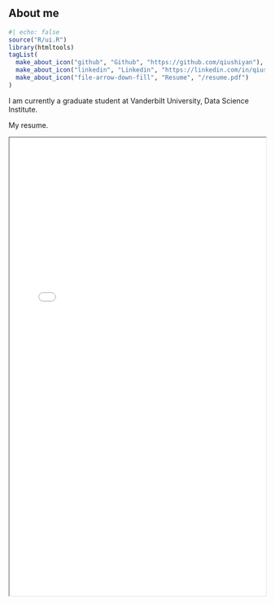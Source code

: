 ## About me


::: {.about-links}

```r
#| echo: false
source("R/ui.R")
library(htmltools)
tagList(
  make_about_icon("github", "Github", "https://github.com/qiushiyan"),
  make_about_icon("linkedin", "Linkedin", "https://linkedin.com/in/qiushiyan"),
  make_about_icon("file-arrow-down-fill", "Resume", "/resume.pdf")
)
```

:::

I am currently a graduate student at Vanderbilt University, Data Science Institute.

My resume.



<iframe id="resume" src="/resume.pdf" width="100%" style="min-height: 900px"></iframe>



